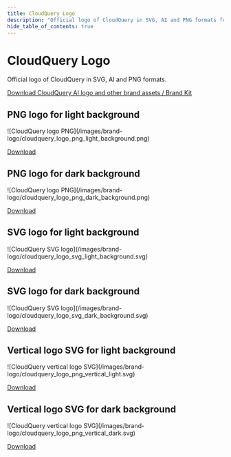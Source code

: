 ```yaml
---
title: CloudQuery Logo
description: "Official logo of CloudQuery in SVG, AI and PNG formats for press and other matters. Brand kit"
hide_table_of_contents: true
---
```


# CloudQuery Logo

Official logo of CloudQuery in SVG, AI and PNG formats.

[Download CloudQuery AI logo and other brand assets / Brand Kit](/images/brand-logo/brand_kit.zip)

## PNG logo for light background

<div className="bg-transparent dark:bg-gray-50 rounded-xl p-8 mt-4">
    ![CloudQuery logo PNG](/images/brand-logo/cloudquery_logo_png_light_background.png)
</div>

[Download](/images/brand-logo/cloudquery_logo_png_light_background.png)

## PNG logo for dark background

<div className="bg-gray-800 dark:bg-transparent rounded-xl p-8 mt-4">
    ![CloudQuery logo PNG](/images/brand-logo/cloudquery_logo_png_dark_background.png)
</div>

[Download](/images/brand-logo/cloudquery_logo_png_dark_background.png)

## SVG logo for light background

<div className="bg-transparent dark:bg-gray-50 rounded-xl p-8 mt-4">
    ![CloudQuery SVG logo](/images/brand-logo/cloudquery_logo_svg_light_background.svg)
</div>

[Download](/images/brand-logo/cloudquery_logo_svg_light_background.svg)

## SVG logo for dark background

<div className="bg-gray-800 dark:bg-transparent rounded-xl p-8 mt-4">
    ![CloudQuery SVG logo](/images/brand-logo/cloudquery_logo_svg_dark_background.svg)
</div>

[Download](/images/brand-logo/cloudquery_logo_svg_dark_background.svg)

## Vertical logo SVG for light background

<div className="bg-transparent dark:bg-gray-50 rounded-xl p-8 mt-4">
    ![CloudQuery vertical logo SVG](/images/brand-logo/cloudquery_logo_png_vertical_light.svg)
</div>

[Download](/images/brand-logo/cloudquery_logo_png_vertical_light.svg)

## Vertical logo SVG for dark background

<div className="bg-gray-800 dark:bg-transparent rounded-xl p-8 mt-4">
    ![CloudQuery vertical logo SVG](/images/brand-logo/cloudquery_logo_png_vertical_dark.svg)
</div>

[Download](/images/brand-logo/cloudquery_logo_png_vertical_dark.svg)
